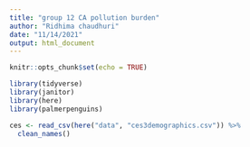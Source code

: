 ```yaml
---
title: "group 12 CA pollution burden"
author: "Ridhima chaudhuri"
date: "11/14/2021"
output: html_document
---
```


```r
knitr::opts_chunk$set(echo = TRUE)
```

```r
library(tidyverse)
library(janitor)
library(here)
library(palmerpenguins)
```

```r
ces <- read_csv(here("data", "ces3demographics.csv")) %>%
  clean_names()
```

